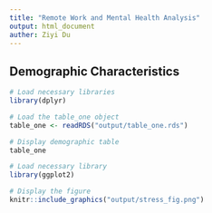 ```yaml
---
title: "Remote Work and Mental Health Analysis"
output: html_document
auther: Ziyi Du
---
```


## Demographic Characteristics

```r
# Load necessary libraries
library(dplyr)

# Load the table_one object
table_one <- readRDS("output/table_one.rds")

# Display demographic table
table_one
```




```r
# Load necessary library
library(ggplot2)

# Display the figure
knitr::include_graphics("output/stress_fig.png")

```

